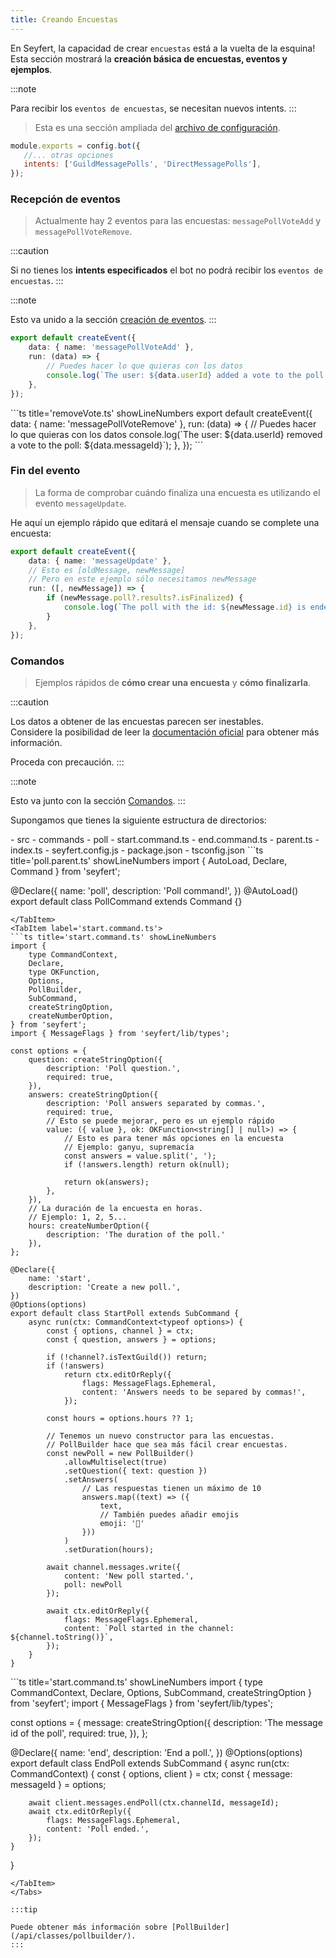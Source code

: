 ```yaml
---
title: Creando Encuestas
---
```


En Seyfert, la capacidad de crear `encuestas` está a la vuelta de la esquina!<br/>
Esta sección mostrará la **creación básica de encuestas, eventos y ejemplos**.

:::note

Para recibir los `eventos de encuestas`, se necesitan nuevos intents.
:::

<Tabs>
<TabItem label='Gateway Intents'>

> Esta es una sección ampliada del [archivo de configuración](/getting-started/setup-project#configuration).

```js title='seyfert.config.js' showLineNumbers
module.exports = config.bot({
   //... otras opciones
   intents: ['GuildMessagePolls', 'DirectMessagePolls'],
});
```
</TabItem>
</Tabs>

### Recepción de eventos

> Actualmente hay 2 eventos para las encuestas: `messagePollVoteAdd` y `messagePollVoteRemove`.

:::caution

Si no tienes los **intents especificados** el bot no podrá recibir los `eventos de encuestas`.
:::

:::note

Esto va unido a la sección [creación de eventos](/guides/listening-events).
:::
<Tabs>
<TabItem label='events/addVote.ts'>
```ts title='addVote.ts' showLineNumbers
export default createEvent({
    data: { name: 'messagePollVoteAdd' },
    run: (data) => {
        // Puedes hacer lo que quieras con los datos
        console.log(`The user: ${data.userId} added a vote to the poll: ${data.messageId}`);
    },
});
```
</TabItem>

<TabItem label='events/removeVote.ts'>
```ts title='removeVote.ts' showLineNumbers
export default createEvent({
    data: { name: 'messagePollVoteRemove' },
    run: (data) => {
        // Puedes hacer lo que quieras con los datos
        console.log(`The user: ${data.userId} removed a vote to the poll: ${data.messageId}`);
    },
});
```
</TabItem>
</Tabs>

### Fin del evento

> La forma de comprobar cuándo finaliza una encuesta es utilizando el evento `messageUpdate`.

He aquí un ejemplo rápido que editará el mensaje cuando se complete una encuesta:

```ts title='messageUpdate.ts' showLineNumbers
export default createEvent({
    data: { name: 'messageUpdate' },
    // Esto es [oldMessage, newMessage]
    // Pero en este ejemplo sólo necesitamos newMessage
    run: ([, newMessage]) => {
        if (newMessage.poll?.results?.isFinalized) {
            console.log(`The poll with the id: ${newMessage.id} is ended`)
        }
    },
});
```

### Comandos

> Ejemplos rápidos de **cómo crear una encuesta** y **cómo finalizarla**.

:::caution

Los datos a obtener de las encuestas parecen ser inestables.<br/>
Considere la posibilidad de leer la [documentación oficial](https://discord.com/developers/docs/resources/poll#poll-results-object) para obtener más información.

Proceda con precaución.
:::

:::note

Esto va junto con la sección [Comandos](/commands/options).
:::

Supongamos que tienes la siguiente estructura de directorios:

<FileTree>
- src
 - commands
	- poll
	 	- start.command.ts
	 	- end.command.ts
	 	- parent.ts
 - index.ts
- seyfert.config.js
- package.json
- tsconfig.json
</FileTree>

<Tabs>
<TabItem label='parent.ts'>
```ts title='poll.parent.ts' showLineNumbers
import { AutoLoad, Declare, Command } from 'seyfert';

@Declare({
    name: 'poll',
    description: 'Poll command!',
})
@AutoLoad()
export default class PollCommand extends Command {}

```
</TabItem>
<TabItem label='start.command.ts'>
```ts title='start.command.ts' showLineNumbers
import { 
    type CommandContext,
    Declare,
    type OKFunction,
    Options,
    PollBuilder,
    SubCommand,
    createStringOption,
    createNumberOption,
} from 'seyfert';
import { MessageFlags } from 'seyfert/lib/types';

const options = {
    question: createStringOption({
        description: 'Poll question.',
        required: true,
    }),
    answers: createStringOption({
        description: 'Poll answers separated by commas.',
        required: true,
        // Esto se puede mejorar, pero es un ejemplo rápido
        value: ({ value }, ok: OKFunction<string[] | null>) => {
            // Esto es para tener más opciones en la encuesta
            // Ejemplo: ganyu, supremacía
            const answers = value.split(', ');
            if (!answers.length) return ok(null);
            
            return ok(answers);
        },
    }),
    // La duración de la encuesta en horas.
    // Ejemplo: 1, 2, 5...
    hours: createNumberOption({
        description: 'The duration of the poll.'
    }),
};

@Declare({
    name: 'start',
    description: 'Create a new poll.',
})
@Options(options)
export default class StartPoll extends SubCommand {
    async run(ctx: CommandContext<typeof options>) {
        const { options, channel } = ctx;
        const { question, answers } = options;

        if (!channel?.isTextGuild()) return;
        if (!answers)
            return ctx.editOrReply({
                flags: MessageFlags.Ephemeral,
                content: 'Answers needs to be separed by commas!',
            });

        const hours = options.hours ?? 1;

        // Tenemos un nuevo constructor para las encuestas.
        // PollBuilder hace que sea más fácil crear encuestas.
        const newPoll = new PollBuilder()
            .allowMultiselect(true)
            .setQuestion({ text: question })
            .setAnswers(
                // Las respuestas tienen un máximo de 10              
                answers.map((text) => ({ 
                    text,
                    // También puedes añadir emojis
                    emoji: '🐐'
                }))
            )
            .setDuration(hours);

        await channel.messages.write({
            content: 'New poll started.',
            poll: newPoll
        });

        await ctx.editOrReply({
            flags: MessageFlags.Ephemeral,
            content: `Poll started in the channel: ${channel.toString()}`,
        });
    }
}
```
</TabItem>
<TabItem label='end.command.ts'>
```ts title='start.command.ts' showLineNumbers
import { 
    type CommandContext,
    Declare,
    Options,
    SubCommand,
    createStringOption
} from 'seyfert';
import { MessageFlags } from 'seyfert/lib/types';

const options = {
    message: createStringOption({
        description: 'The message id of the poll',
        required: true,
    }),
};

@Declare({
    name: 'end',
    description: 'End a poll.',
})
@Options(options)
export default class EndPoll extends SubCommand {
    async run(ctx: CommandContext<typeof options>) {
        const { options, client } = ctx;
        const { message: messageId } = options;

        await client.messages.endPoll(ctx.channelId, messageId);
        await ctx.editOrReply({
            flags: MessageFlags.Ephemeral,
            content: 'Poll ended.',
        });
    }
}
```
</TabItem>
</Tabs>

:::tip

Puede obtener más información sobre [PollBuilder](/api/classes/pollbuilder/).
:::